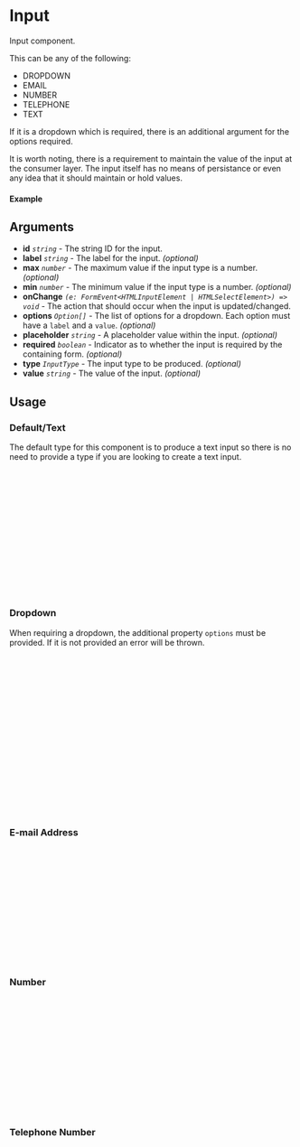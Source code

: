 
<Meta of={Input} title="Input" />

# Input

Input component.

This can be any of the following:
- DROPDOWN
- EMAIL
- NUMBER
- TELEPHONE
- TEXT

If it is a dropdown which is required, there is an additional argument for the options required.

It is worth noting, there is a requirement to maintain the value of the input at the consumer layer. The input itself has no means of persistance or even any idea that it should maintain or hold values.

#### Example

<Canvas of={Input.Default} />

## Arguments

- **id** _`string`_ - The string ID for the input.
- **label** _`string`_ - The label for the input. _(optional)_
- **max** _`number`_ - The maximum value if the input type is a number. _(optional)_
- **min** _`number`_ - The minimum value if the input type is a number. _(optional)_
- **onChange** _`(e: FormEvent<HTMLInputElement | HTMLSelectElement>) => void`_ - The action that should occur when the input is updated/changed.
- **options** _`Option[]`_ - The list of options for a dropdown. Each option must have a `label` and a `value`. _(optional)_
- **placeholder** _`string`_ - A placeholder value within the input. _(optional)_
- **required** _`boolean`_ - Indicator as to whether the input is required by the containing form. _(optional)_
- **type** _`InputType`_ - The input type to be produced. _(optional)_
- **value** _`string`_ - The value of the input. _(optional)_

## Usage

### Default/Text

The default type for this component is to produce a text input so there is no need to provide a type if you are looking to create a text input.

```ts
import {Input} from "@nick8green/components";

const Example = () => {
  return (
      <Input
        id='demo'
        label='Input Label'
        onChange={(e)=> console.log("new value:", e.target.value)}
        type={InputType.TEXT}
        {/* Optional property */}
      />
  );
};

export default Example;
```

<Canvas of={Input.Text} />

### Dropdown

When requiring a dropdown, the additional property `options` must be provided. If it is not provided an error will be thrown.

```ts
import {Input, InputType} from "@nick8green/components";

const Example = () => {
  return (
      <Input
        id='demo'
        label='Input Label'
        onChange={(e)=> console.log(`Option ${e.target.value} selected`)}
        options={[
          { label: "Option 1", value: "1" },
          { label: "Option 2", value: "2" },
          { label: "Option 3", value: "3" },
        ]}
        type={InputType.DROPDOWN}
      />
  );
};

export default Example;
```

<Canvas of={Input.Dropdown} />

### E-mail Address

```ts
import {Input, InputType} from "@nick8green/components";

const Example = () => {
  return (
      <Input
        id='demo'
        label='Input Label'
        onChange={(e)=> console.log("e-mail address:", e.target.value)}
        type={InputType.EMAIL}
      />
  );
};

export default Example;
```

<Canvas of={Input.Email} />

### Number

```ts
import {Input, InputType} from "@nick8green/components";

const Example = () => {
  return (
      <Input
        id='demo'
        label='Input Label'
        onChange={(e)=> console.log("number:", e.target.value)}
        type={InputType.NUMBER}
      />
  );
};

export default Example;
```

<Canvas of={Input.Numeric} />

### Telephone Number

```ts
import {Input, InputType} from "@nick8green/components";

const Example = () => {
  return (
      <Input
        id='demo'
        label='Input Label'
        onChange={(e)=> console.log("phone number:", e.target.value)}
        type={InputType.TELEPHONE}
      />
  );
};

export default Example;
```

<Canvas of={Input.Telephone} />

